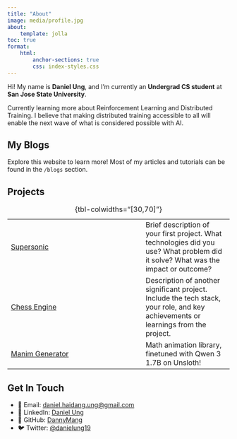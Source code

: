 ```yaml
---
title: "About"
image: media/profile.jpg
about:
    template: jolla
toc: true
format:
    html:
        anchor-sections: true
        css: index-styles.css
---
```


Hi! My name is **Daniel Ung**, and I'm currently an **Undergrad CS student** at **San Jose State University**.

Currently learning more about Reinforcement Learning and Distributed Training. I believe that making distributed training accessible to all will enable the next wave of what is considered possible with AI. 

## My Blogs

Explore this website to learn more! Most of my articles and tutorials can be found in the `/blogs` section.

## Projects

| | |
|--------------|---------|
| [Supersonic](https://github.com/DannyMang/supersonic) | Brief description of your first project. What technologies did you use? What problem did it solve? What was the impact or outcome? |
| [Chess Engine](https://github.com/DannyMang/chessBot) | Description of another significant project. Include the tech stack, your role, and key achievements or learnings from the project. |
| [Manim Generator](https://huggingface.co/haidangung/qwen3-manim-16bit) | Math animation library, finetuned with Qwen 3 1.7B on Unsloth! |
: {tbl-colwidths="[30,70]"}

## Get In Touch

- 📧 Email: [daniel.haidang.ung@gmail.com](mailto:daniel.haidang.ung@gmail.com)
- 💼 LinkedIn: [Daniel Ung](https://linkedin.com/in/danielung22)
- 🐙 GitHub: [DannyMang](https://github.com/DannyMang)
- 🐦 Twitter: [@danielung19](https://x.com/danielung19)
